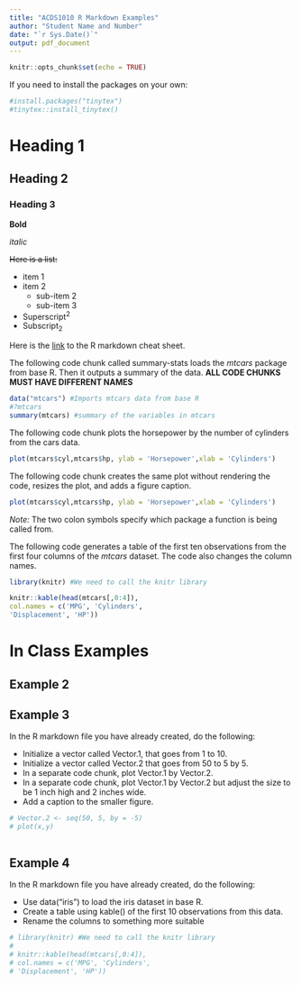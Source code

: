 ```yaml
---
title: "ACDS1010 R Markdown Examples"
author: "Student Name and Number"
date: "`r Sys.Date()`"
output: pdf_document
---
```


```r
knitr::opts_chunk$set(echo = TRUE)
```


If you need to install the packages on your own:

```r


#install.packages("tinytex")
#tinytex::install_tinytex()


```




# Heading 1

## Heading 2

### Heading 3


**Bold**

*italic*

~~Here is a list:~~

- item 1
- item 2
  + sub-item 2
  + sub-item 3
- Superscript^2^
- Subscript~2~


<!-- This is a R markdown comment -->

Here is the [link](https://rstudio.github.io/cheatsheets/html/rmarkdown.html) to the R markdown cheat sheet.


The following code chunk called summary-stats loads the *mtcars* package from base R. Then it outputs a summary of the data. **ALL CODE CHUNKS MUST HAVE DIFFERENT NAMES**

```r
data("mtcars") #Imports mtcars data from base R
#?mtcars
summary(mtcars) #summary of the variables in mtcars
```


The following code chunk plots the horsepower by the number of cylinders from the cars data.
```r
plot(mtcars$cyl,mtcars$hp, ylab = 'Horsepower',xlab = 'Cylinders')
```


The following code chunk creates the same plot without rendering the code, resizes the plot, and adds a figure caption.


```r
plot(mtcars$cyl,mtcars$hp, ylab = 'Horsepower',xlab = 'Cylinders')
```

\newpage


*Note:* The two colon symbols specify which package a function is being called from.

The following code generates a table of the first ten observations from the first four columns of the *mtcars* dataset. The code also changes the column names.

```r
library(knitr) #We need to call the knitr library

knitr::kable(head(mtcars[,0:4]),
col.names = c('MPG', 'Cylinders',
'Displacement', 'HP'))
```



# In Class Examples


## Example 2



## Example 3


In the R markdown file you have already created, do the following:

- Initialize a vector called Vector.1, that goes from 1 to 10.
- Initialize a vector called Vector.2 that goes from 50 to 5 by 5.
- In a separate code chunk, plot Vector.1 by Vector.2.
- In a separate code chunk, plot Vector.1 by Vector.2 but adjust the size to be 1 inch high and 2 inches wide.
- Add a caption to the smaller figure.

```r



# Vector.2 <- seq(50, 5, by = -5)
# plot(x,y)
```




```r


```


## Example 4
In the R markdown file you have already created, do the following:

- Use data("iris") to load the iris dataset in base R.
- Create a table using kable() of the first 10 observations from this data.
- Rename the columns to something more suitable


```r
# library(knitr) #We need to call the knitr library
# 
# knitr::kable(head(mtcars[,0:4]),
# col.names = c('MPG', 'Cylinders',
# 'Displacement', 'HP'))



```






